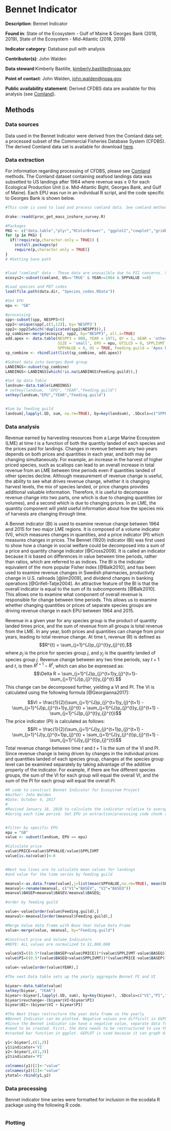 # Bennet Indicator

**Description**: Bennet Indicator

**Found in**: State of the Ecosystem - Gulf of Maine & Georges Bank (2018, 2019), State of the Ecosystem - Mid-Atlantic (2018, 2019) 

**Indicator category**: Database pull with analysis

**Contributor(s)**: John Walden
  
**Data steward**:Kimberly Bastille, <kimberly.bastille@noaa.gov>
  
**Point of contact**: John Walden, <john.walden@noaa.gov>
  
**Public availability statement**: Derived CFDBS data are available for this analysis (see [Comland](#comdat)).
  
## Methods

### Data sources
Data used in the Bennet Indicator were derived from the Comland data set; a processed subset of the Commercial Fisheries Database System (CFDBS). The derived Comland data set is available for download [here](https://comet.nefsc.noaa.gov/erddap/tabledap/group_landings_soe_v1.html).

### Data extraction 
For information regarding processing of CFDBS, please see [Comland](#comdat) methods. The Comland dataset containing seafood landings data was subsetted to US landings after 1964 where revenue was $\ge$ 0 for each Ecological Production Unit (i.e. Mid-Atlantic Bight, Georges Bank, and Gulf of Maine). Each EPU was run in an individual R script, and the code specific to Georges Bank is shown below.

```{r, echo = T, eval = F, warning=F, message=F}
#This code is used to load and process comland data. See comland methods for source data (CFDBS) processing methods. 

drake::readd(proc_get_mass_inshore_survey.R)

#Packages
PKG <- c("data.table","plyr","RColorBrewer", "ggplot2","cowplot","gridExtra","grid")
for (p in PKG) {
  if(!require(p,character.only = TRUE)) {  
    install.packages(p)
    require(p,character.only = TRUE)}
}
# #Setting Save path


#load "comland" data - These data are unavailble due to PII concerns. See aggregated data load below
ecosys2<-subset(comland, US=='TRUE' & YEAR>=1964 & SPPVALUE >=0)

#Load species and PDT codes
load(file.path(data.dir, "Species_codes.RData"))

#Set EPU
epu <- "GB"

#processing
spp<-subset(spp, NESPP3>0)
spp2<-unique(spp[,c(3,12)], by='NESPP3')
spp2<-spp2[which(!duplicated(spp2$NESPP3)),]
sp_combine<-merge(ecosys2, spp2, by="NESPP3", all.x=TRUE)
add.apex <- data.table(NESPP3 = 000, YEAR = 1971, QY = 1, GEAR = 'other',
                       SIZE = 'small', EPU = epu, UTILCD = 0, SPPLIVMT = 0,
                       SPPVALUE = 0, US = TRUE, Feeding.guild = 'Apex Predator')
sp_combine <- rbindlist(list(sp_combine, add.apex))

#Subset data into Georges Bank group
LANDINGS<-subset(sp_combine)
LANDINGS<-LANDINGS[which(!is.na(LANDINGS$Feeding.guild)),]

#Set Up data Table
landsum<-data.table(LANDINGS)
# setkey(landsum,  "EPU", "YEAR","Feeding.guild")
setkey(landsum,"EPU","YEAR","Feeding.guild")


#Sum by feeding guild
landsum[,lapply(.SD, sum, na.rm=TRUE), by=key(landsum), .SDcols=c("SPPLIVMT","SPPVALUE")]

```


### Data analysis

Revenue earned by harvesting resources from a Large Marine Ecosystem (LME) at time *t* is a function of both the quantity landed of each species and the prices paid for landings. Changes in revenue between any two years depends on both prices and quantities in each year, and both may be changing simultaneously. For example, an increase in the harvest of higher priced species, such as scallops can lead to an overall increase in total revenue from an LME between time periods even if quantities landed of other species decline. Although measurement of revenue change is useful, the ability to see what drives revenue change, whether it is changing harvest levels, the mix of species landed, or price changes provides additional valuable information. Therefore, it is useful to decompose revenue change into two parts, one which is due to changing quantities (or volumes), and a second which is due to changing prices. In an LME, the quantity component will yield useful information about how the species mix of harvests are changing through time.

A Bennet indicator (BI) is used to examine revenue change between 1964 and 2015 for two major LME regions. It is composed of a volume indicator (VI), which measures changes in quantities, and a price indicator (PI) which measures changes in prices. The Bennet (1920) indicator (BI) was first used to show how a change in social welfare could be decomposed into a sum of a price and quantity change indicator [@Cross2009]. It is called an indicator because it is based on differences in value between time periods, rather than ratios, which are referred to as indices. The BI is the indicator equivalent of the more popular Fisher index [@Balk2010], and has been used to examine revenue changes in Swedish pharmacies, productivity change in U.S. railroads [@lim2009], and dividend changes in banking operations [@Grifell-Tatje2004].  An attractive feature of the BI is that the overall indicator is equal to the sum of its subcomponents [@Balk2010]. This allows one to examine what component of overall revenue is responsible for change between time periods. This allows us to examine whether changing quantities or prices of separate species groups are driving revenue change in each EPU between 1964 and 2015.

Revenue in a given year for any species group is the product of quantity landed times price, and the sum of revenue from all groups is total revenue from the LME. In any year, both prices and quantities can change from prior years, leading to total revenue change. At time t, revenue (R) is defined as $$R^{t} = \sum_{j=1}^{J}p_{j}^{t}y_{j}^{t},$$
where $p_{j}$ is the price for species group $j$, and $y_{j}$ is the quantity landed of species group $j$. Revenue change between any two time periods, say $t+1$ and $t$, is then $R^{t+1}-R^{t}$, which can also be expressed as:
$$\Delta R = \sum_{j=1}^{J}p_{j}^{t+1}y_{j}^{t+1}-\sum_{j=1}^{J}p_{j}^{t}y_{j}^{t}.$$
This change can be decomposed further, yielding a VI and PI. The VI is calculated using the following formula [@Georgianna2017]:

$$VI = \frac{1}{2}(\sum_{j=1}^{J}p_{j}^{t+1}y_{j}^{t+1} - \sum_{j=1}^{J}p_{j}^{t+1}y_{j}^{t} + \sum_{j=1}^{J}p_{j}^{t}y_{j}^{t+1} - \sum_{j=1}^{J}p_{j}^{t}y_{j}^{t})$$
The price indicator (PI) is calculated as follows:
$$PI = \frac{1}{2}(\sum_{j=1}^{J}y_{j}^{t+1}p_{j}^{t+1} - \sum_{j=1}^{J}y_{j}^{t+1}p_{j}^{t} + \sum_{j=1}^{J}y_{j}^{t}p_{j}^{t+1} - \sum_{j=1}^{J}y_{j}^{t}p_{j}^{t})$$
Total revenue change between time $t$ and $t+1$ is the sum of the VI and PI. Since revenue change is being driven by changes in the individual prices and quantities landed of each species group, changes at the species group level can be examined separately by taking advantage of the additive property of the indicator. For example, if there are five different species groups, the sum of the VI for each group will equal the overall VI, and the sum of the PI for each group will equal the overall PI. 

```{r, echo = T, eval = F}
#R code to construct Bennet Indicator for Ecosystem Project
#Author: John Walden
#Date: October 4, 2017
#
#Revised January 18, 2018 to calculate the indicator relative to average conditions
#during each time period. Set EPU in extraction/processing code chunk above.


#filter by specific EPU
epu = "GB"
value <- subset(landsum, EPU == epu)

#Calculate price
value$PRICE=value$SPPVALUE/value$SPPLIVMT
value[is.na(value)]<-0


#Next two lines are to calculate mean values for landings
#and value for the time series by feeding guild

meanval<-as.data.frame(value[,j=list(mean(SPPVALUE,na.rm=TRUE), mean(SPPLIVMT,na.rm=TRUE)), by=Feeding.guild])
meanval<-rename(meanval, c("V1"="BASEV", "V2"="BASEQ"))
meanval$BASEP=meanval$BASEV/meanval$BASEQ;

#order by feeding guild

value<-value[order(value$Feeding.guild),]
meanval<-meanval[order(meanval$Feeding.guild),]

#Merge Value data frame with Base Year Value Data Frame
value<-merge(value, meanval, by="Feeding.guild")

#Construct price and Volume Indicators
#NOTE: ALL values are normalized to $1,000,000

value$VI=((0.5*(value$BASEP+value$PRICE))*(value$SPPLIVMT-value$BASEQ))/1000000
value$PI=((0.5*(value$BASEQ+value$SPPLIVMT))*(value$PRICE-value$BASEP))/1000000

value<-value[order(value$YEAR),]

#The next Data table sets up the yearly aggregate Bennet PI and VI

biyear<-data.table(value)
setkey(biyear, "YEAR")
biyear<-biyear[,lapply(.SD, sum), by=key(biyear), .SDcols=c("VI","PI","BASEV","SPPVALUE")]
biyear$revchange<-(biyear$VI+biyear$PI)
biyear$BI<-(biyear$VI + biyear$PI)

#The Next Steps restructure the year data frame so the yearly
#Bennet Indicator can be plotted. Negative values are difficult in GGPLOT.
#Since the Bennet indicator can have a negative value, separate data frames
#need to be created. First, the data needs to be restructured to use the 
#stacked bar function in ggplot. GGPLOT is used because it can graph differen#t data layers on the same graph.

y1<-biyear[,c(1,2)]
y1$indicator='VI'
y2<-biyear[,c(1,3)]
y2$indicator='PI'

colnames(y1)[2]<-"value"
colnames(y2)[2]<-"value"
ytotal<-rbind(y1,y2)
```

### Data processing

Bennet indicator time series were formatted for inclusion in the ecodata R package using the following R code.
```{r, code = readLines("https://raw.githubusercontent.com/NOAA-EDAB/ecodata/master/data-raw/get_bennet.R"), eval = F, echo = T}

```

### Plotting

```{r, code = readLines("https://raw.githubusercontent.com/NOAA-EDAB/SOE-MAFMC/master/chunk_scripts/MA-bennet.R"), fig.width = 6, fig.asp = 0.45, eval = T, echo = T, message=F, fig.cap = paste0("Revenue change from the long-term mean in 2015 dollars (black), Price (PI), and Volume Indicators (VI) for commercial landings in the Mid-Atlantic.") }

```



